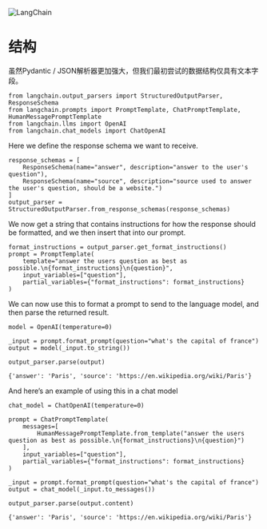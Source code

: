

<Head>
  <script>
    {
      `(function() {
         var _hmt = _hmt || [];
(function() {
  var hm = document.createElement("script");
  hm.src = "https://hm.baidu.com/hm.js?e60fb290e204e04c5cb6f79b0ac1e697";
  var s = document.getElementsByTagName("script")[0]; 
  s.parentNode.insertBefore(hm, s);
})();
       })();`
    }
  </script>
</Head>

![LangChain](https://pica.zhimg.com/50/v2-56e8bbb52aa271012541c1fe1ceb11a2_r.gif)



结构
=======

虽然Pydantic / JSON解析器更加强大，但我们最初尝试的数据结构仅具有文本字段。

```
from langchain.output_parsers import StructuredOutputParser, ResponseSchema
from langchain.prompts import PromptTemplate, ChatPromptTemplate, HumanMessagePromptTemplate
from langchain.llms import OpenAI
from langchain.chat_models import ChatOpenAI

```

Here we define the response schema we want to receive.

```
response_schemas = [
    ResponseSchema(name="answer", description="answer to the user's question"),
    ResponseSchema(name="source", description="source used to answer the user's question, should be a website.")
]
output_parser = StructuredOutputParser.from_response_schemas(response_schemas)

```

We now get a string that contains instructions for how the response should be formatted, and we then insert that into our prompt.

```
format_instructions = output_parser.get_format_instructions()
prompt = PromptTemplate(
    template="answer the users question as best as possible.\n{format_instructions}\n{question}",
    input_variables=["question"],
    partial_variables={"format_instructions": format_instructions}
)

```

We can now use this to format a prompt to send to the language model, and then parse the returned result.

```
model = OpenAI(temperature=0)

```

```
_input = prompt.format_prompt(question="what's the capital of france")
output = model(_input.to_string())

```

```
output_parser.parse(output)

```

```
{'answer': 'Paris', 'source': 'https://en.wikipedia.org/wiki/Paris'}

```

And here’s an example of using this in a chat model

```
chat_model = ChatOpenAI(temperature=0)

```

```
prompt = ChatPromptTemplate(
    messages=[
        HumanMessagePromptTemplate.from_template("answer the users question as best as possible.\n{format_instructions}\n{question}")  
    ],
    input_variables=["question"],
    partial_variables={"format_instructions": format_instructions}
)

```

```
_input = prompt.format_prompt(question="what's the capital of france")
output = chat_model(_input.to_messages())

```

```
output_parser.parse(output.content)

```

```
{'answer': 'Paris', 'source': 'https://en.wikipedia.org/wiki/Paris'}

```

